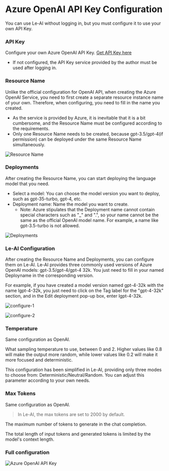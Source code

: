 # Azure OpenAI API Key Configuration

You can use Le-AI without logging in, but you must configure it to use your own API Key.

### API Key

Configure your own Azure OpenAI API Key. [Get API Key here](https://portal.azure.com/)

- If not configured, the API Key service provided by the author must be used after logging in.

### Resource Name

Unlike the official configuration for OpenAI API, when creating the Azure OpenAI Service, you need to first create a separate resource instance name of your own. Therefore, when configuring, you need to fill in the name you created.

- As the service is provided by Azure, it is inevitable that it is a bit cumbersome, and the Resource Name must be configured according to the requirements.
- Only one Resource Name needs to be created, because gpt-3.5/gpt-4(if permission) can be deployed under the same Resource Name simultaneously.

![Resource Name](/api-key-configure/azure/resource-name.png)

### Deployments

After creating the Resource Name, you can start deploying the language model that you need.

- Select a model: You can choose the model version you want to deploy, such as gpt-35-turbo, gpt-4, etc.
- Deployment name: Name the model you want to create.
  - Note: Azure stipulates that the Deployment name cannot contain special characters such as "\_" and ".", so your name cannot be the same as the official OpenAI model name. For example, a name like gpt-3.5-turbo is not allowed.

![Deployments](/api-key-configure/azure/deployments.png)

### Le-AI Configuration

After creating the Resource Name and Deployments, you can configure them on Le-AI. Le-AI provides three commonly used versions of Azure OpenAI models: gpt-3.5/gpt-4/gpt-4 32k. You just need to fill in your named Deployname in the corresponding version.

For example, if you have created a model version named gpt-4-32k with the name lgpt-4-32k, you just need to click on the Tag label for the "gpt-4-32k" section, and in the Edit deployment pop-up box, enter lgpt-4-32k.

![configure-1](/api-key-configure/azure/configure-1.png)

![configure-2](/api-key-configure/azure/configure-2.png)

### Temperature

Same configuration as OpenAI.

What sampling temperature to use, between 0 and 2. Higher values like 0.8 will make the output more random, while lower values like 0.2 will make it more focused and deterministic.

This configuration has been simplified in Le-AI, providing only three modes to choose from: Deterministic/Neutral/Random. You can adjust this parameter according to your own needs.

### Max Tokens

Same configuration as OpenAI.

> In Le-AI, the max tokens are set to 2000 by default.

The maximum number of tokens to generate in the chat completion.

The total length of input tokens and generated tokens is limited by the model's context length.

### Full configuration

![Azure OpenAI API Key](/api-key-configure/azure/configure.png)
